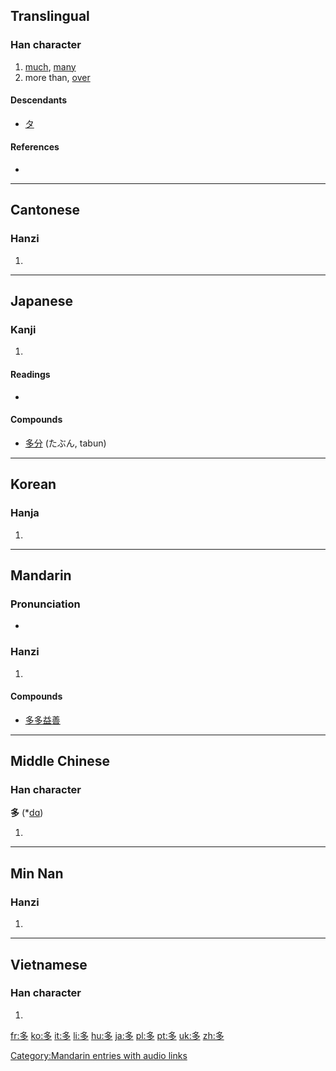 {{also|夛}}
==Translingual==
{{stroke order|type=animate}}

===Han character===
{{Han char|rn=36|rad=夕|as=03|sn=6|four=2720<sub>7</sub>|canj=弓戈弓戈 (NINI)}}

# [[much]], [[many]]
# more than, [[over]]

====Descendants====
* [[タ]]

====References====
* {{Han ref|kx=0246.110|dkj=05756|dj=0489.060|hdz=20862.020|uh=591A|ud=22810|bh=A668|bd=42600}}

----

==Cantonese==

===Hanzi===
{{yue-hanzi|jyut=|y=do1}}

# {{defn|Cantonese|sort=夕03}}

----

==Japanese==

===Kanji===
{{ja-kanji|grade=2|rs=夕03}}

# {{defn|Japanese}}

====Readings====
* {{ja-readings|on=[[た]] (ta)|kun=[[おおい]] (多い, ōi), [[まさる]] (masaru), [[まさに]] (masani)}}

====Compounds====
* [[多分]] (たぶん, tabun)

----

==Korean==

===Hanja===
{{ko-hanja|hangeul=다|rv=da|mr=ta}}

# {{defn|Korean|sort=夕03}}

----

==Mandarin==

===Pronunciation===
* {{audio|zh-duō.ogg|audio}}

===Hanzi===
{{cmn-hanzi|pin=[[duō]] ([[duo1]])|wg=to<sup>1</sup>}}

# {{defn|Mandarin|sort=夕03}}

====Compounds====
{{top2}}
* [[多多益善]]
{{mid2}}
{{bottom}}

[[Category:Mandarin entries with audio links]]

----

==Middle Chinese==

===Han character===
'''多''' (*[[dɑ]])<!--asterisk indicates that this is a reconstructed pronunciation--><!--Unihan database uses the vowel ɑ instead of a; are these the same?-->

# {{defn|Middle Chinese|sort=夕03}}

----

==Min Nan==

===Hanzi===
{{nan-hanzi|poj=to (to<sup>1</sup>)}}

# {{defn|Min Nan}}

----

==Vietnamese==

===Han character===
{{vi-hantu|[[đa]]|rs=夕03}}

# {{defn|Vietnamese|sort=夕03}}

[[fr:多]]
[[ko:多]]
[[it:多]]
[[li:多]]
[[hu:多]]
[[ja:多]]
[[pl:多]]
[[pt:多]]
[[uk:多]]
[[zh:多]]
